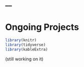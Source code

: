 ---
---

<h1> Ongoing Projects </h1>

```r
library(knitr)
library(tidyverse)
library(kableExtra)
```

(still working on it)